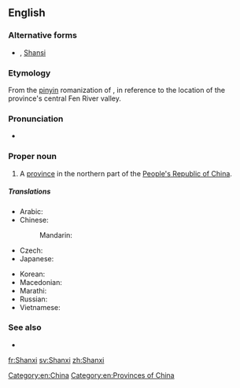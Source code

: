{{also|Shānxī|Shaanxi}}
==English==
{{wikipedia}}

===Alternative forms===
* {{l|en|Shan-hsi}} {{qualifier|Wade-Giles}}, [[Shansi]] {{qualifier|Chinese Postal Map Romanization}}

===Etymology===
From the [[pinyin]] romanization of {{etyl|zh|en}} {{term|山西||[Land] [[west|West]] of the [Taihang] [[mountain|Mountains]]|tr=Shānxī|lang=zh}}, in reference to the location of the province's central Fen River valley.

===Pronunciation===
* {{IPA|/ˈʃɑnˈʃi/|lang=en}}

===Proper noun===
{{en-proper noun}}

# A [[province]] in the northern part of the [[People's Republic of China]].

=====Translations=====
{{trans-top|province of China}}
* Arabic: {{t|ar|شَانْشِي|m|tr=šanšī}}
* Chinese:
*: Mandarin: {{t+|cmn|山西|tr=Shānxī|sc=Hani}}
* Czech: {{t|cs|Šan-si}}
* Japanese: {{t|ja|山西|tr=さんせい, Sansei}}
{{trans-mid}}
* Korean: {{t|ko|산시|tr=Sansi|sc=Hang}}
* Macedonian: {{t|mk|Шансји|tr=Šánsji|sc=Cyrl}}
* Marathi: {{t|mr|शान्शी|tr=śānśī|sc=Deva}}
* Russian: {{t|ru|Шаньси́|f}}
* Vietnamese: {{t|vi|Sơn Tây}}
{{trans-bottom}}

===See also===
* {{l|en|Taiyuan}}

[[Category:en:China]]
[[Category:en:Provinces of China]]

[[fr:Shanxi]]
[[sv:Shanxi]]
[[zh:Shanxi]]